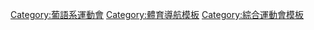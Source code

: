 {{Navbox
|name = [[葡語系運動會]]
|titlestyle = background:#BFD7FF;
|title = [[葡語系運動會]]
|listclass = hlist
|list1 = 
*[[2006年葡語系運動會|2006 澳門]]
*[[2009年葡語系運動會|2009 葡萄牙]]
*[[2014年葡語系運動會|2014 果亞]]
*[[2017年葡語系運動會|''2017 馬布多'']]
* [[2017年葡語系運動會|{{color|grey|''2017 馬布多''}}]]
* ''[[2021年葡語系運動會|2021 罗安达]]''

}}<noinclude>
[[Category:葡語系運動會]]
[[Category:體育導航模板]]
[[Category:綜合運動會模板]]
</noinclude>
